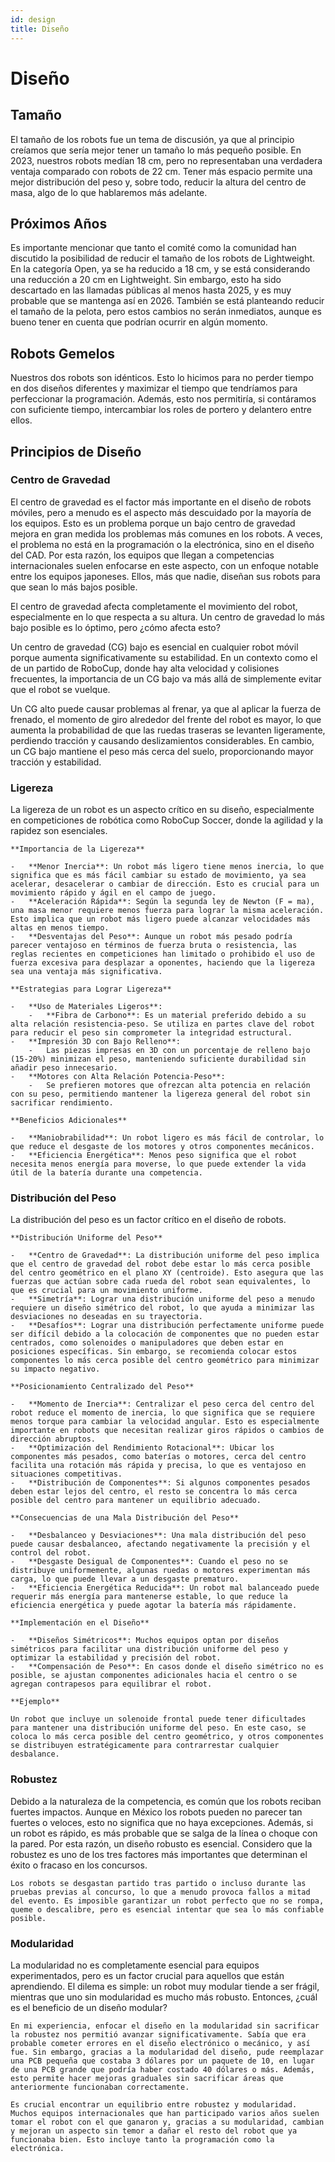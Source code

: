 ```yaml
---
id: design
title: Diseño
---
```


# Diseño

## Tamaño

El tamaño de los robots fue un tema de discusión, ya que al principio creíamos que sería mejor tener un tamaño lo más pequeño posible. En 2023, nuestros robots medían 18 cm, pero no representaban una verdadera ventaja comparado con robots de 22 cm. Tener más espacio permite una mejor distribución del peso y, sobre todo, reducir la altura del centro de masa, algo de lo que hablaremos más adelante.

## Próximos Años

Es importante mencionar que tanto el comité como la comunidad han discutido la posibilidad de reducir el tamaño de los robots de Lightweight. En la categoría Open, ya se ha reducido a 18 cm, y se está considerando una reducción a 20 cm en Lightweight. Sin embargo, esto ha sido descartado en las llamadas públicas al menos hasta 2025, y es muy probable que se mantenga así en 2026. También se está planteando reducir el tamaño de la pelota, pero estos cambios no serán inmediatos, aunque es bueno tener en cuenta que podrían ocurrir en algún momento.

## Robots Gemelos

Nuestros dos robots son idénticos. Esto lo hicimos para no perder tiempo en dos diseños diferentes y maximizar el tiempo que tendríamos para perfeccionar la programación. Además, esto nos permitiría, si contáramos con suficiente tiempo, intercambiar los roles de portero y delantero entre ellos.

## Principios de Diseño

### Centro de Gravedad

<div style={{ marginLeft: '2em' }}>
  El centro de gravedad es el factor más importante en el diseño de robots móviles, pero a menudo es el aspecto más descuidado por la mayoría de los equipos. Esto es un problema porque un bajo centro de gravedad mejora en gran medida los problemas más comunes en los robots. A veces, el problema no está en la programación o la electrónica, sino en el diseño del CAD. Por esta razón, los equipos que llegan a competencias internacionales suelen enfocarse en este aspecto, con un enfoque notable entre los equipos japoneses. Ellos, más que nadie, diseñan sus robots para que sean lo más bajos posible.

  El centro de gravedad afecta completamente el movimiento del robot, especialmente en lo que respecta a su altura. Un centro de gravedad lo más bajo posible es lo óptimo, pero ¿cómo afecta esto?

  Un centro de gravedad (CG) bajo es esencial en cualquier robot móvil porque aumenta significativamente su estabilidad. En un contexto como el de un partido de RoboCup, donde hay alta velocidad y colisiones frecuentes, la importancia de un CG bajo va más allá de simplemente evitar que el robot se vuelque.

  Un CG alto puede causar problemas al frenar, ya que al aplicar la fuerza de frenado, el momento de giro alrededor del frente del robot es mayor, lo que aumenta la probabilidad de que las ruedas traseras se levanten ligeramente, perdiendo tracción y causando deslizamientos considerables. En cambio, un CG bajo mantiene el peso más cerca del suelo, proporcionando mayor tracción y estabilidad.
</div>

### Ligereza

<div style={{ marginLeft: '2em' }}>
    La ligereza de un robot es un aspecto crítico en su diseño, especialmente en competiciones de robótica como RoboCup Soccer, donde la agilidad y la rapidez son esenciales.

    **Importancia de la Ligereza**

    -   **Menor Inercia**: Un robot más ligero tiene menos inercia, lo que significa que es más fácil cambiar su estado de movimiento, ya sea acelerar, desacelerar o cambiar de dirección. Esto es crucial para un movimiento rápido y ágil en el campo de juego.
    -   **Aceleración Rápida**: Según la segunda ley de Newton (F = ma), una masa menor requiere menos fuerza para lograr la misma aceleración. Esto implica que un robot más ligero puede alcanzar velocidades más altas en menos tiempo.
    -   **Desventajas del Peso**: Aunque un robot más pesado podría parecer ventajoso en términos de fuerza bruta o resistencia, las reglas recientes en competiciones han limitado o prohibido el uso de fuerza excesiva para desplazar a oponentes, haciendo que la ligereza sea una ventaja más significativa.

    **Estrategias para Lograr Ligereza**

    -   **Uso de Materiales Ligeros**:
        -   **Fibra de Carbono**: Es un material preferido debido a su alta relación resistencia-peso. Se utiliza en partes clave del robot para reducir el peso sin comprometer la integridad estructural.
    -   **Impresión 3D con Bajo Relleno**:
        -   Las piezas impresas en 3D con un porcentaje de relleno bajo (15-20%) minimizan el peso, manteniendo suficiente durabilidad sin añadir peso innecesario.
    -   **Motores con Alta Relación Potencia-Peso**:
        -   Se prefieren motores que ofrezcan alta potencia en relación con su peso, permitiendo mantener la ligereza general del robot sin sacrificar rendimiento.

    **Beneficios Adicionales**

    -   **Maniobrabilidad**: Un robot ligero es más fácil de controlar, lo que reduce el desgaste de los motores y otros componentes mecánicos.
    -   **Eficiencia Energética**: Menos peso significa que el robot necesita menos energía para moverse, lo que puede extender la vida útil de la batería durante una competencia.
</div>

### Distribución del Peso

<div style={{ marginLeft: '2em' }}>
    La distribución del peso es un factor crítico en el diseño de robots.

    **Distribución Uniforme del Peso**

    -   **Centro de Gravedad**: La distribución uniforme del peso implica que el centro de gravedad del robot debe estar lo más cerca posible del centro geométrico en el plano XY (centroide). Esto asegura que las fuerzas que actúan sobre cada rueda del robot sean equivalentes, lo que es crucial para un movimiento uniforme.
    -   **Simetría**: Lograr una distribución uniforme del peso a menudo requiere un diseño simétrico del robot, lo que ayuda a minimizar las desviaciones no deseadas en su trayectoria.
    -   **Desafíos**: Lograr una distribución perfectamente uniforme puede ser difícil debido a la colocación de componentes que no pueden estar centrados, como solenoides o manipuladores que deben estar en posiciones específicas. Sin embargo, se recomienda colocar estos componentes lo más cerca posible del centro geométrico para minimizar su impacto negativo.

    **Posicionamiento Centralizado del Peso**

    -   **Momento de Inercia**: Centralizar el peso cerca del centro del robot reduce el momento de inercia, lo que significa que se requiere menos torque para cambiar la velocidad angular. Esto es especialmente importante en robots que necesitan realizar giros rápidos o cambios de dirección abruptos.
    -   **Optimización del Rendimiento Rotacional**: Ubicar los componentes más pesados, como baterías o motores, cerca del centro facilita una rotación más rápida y precisa, lo que es ventajoso en situaciones competitivas.
    -   **Distribución de Componentes**: Si algunos componentes pesados deben estar lejos del centro, el resto se concentra lo más cerca posible del centro para mantener un equilibrio adecuado.

    **Consecuencias de una Mala Distribución del Peso**

    -   **Desbalanceo y Desviaciones**: Una mala distribución del peso puede causar desbalanceo, afectando negativamente la precisión y el control del robot.
    -   **Desgaste Desigual de Componentes**: Cuando el peso no se distribuye uniformemente, algunas ruedas o motores experimentan más carga, lo que puede llevar a un desgaste prematuro.
    -   **Eficiencia Energética Reducida**: Un robot mal balanceado puede requerir más energía para mantenerse estable, lo que reduce la eficiencia energética y puede agotar la batería más rápidamente.

    **Implementación en el Diseño**

    -   **Diseños Simétricos**: Muchos equipos optan por diseños simétricos para facilitar una distribución uniforme del peso y optimizar la estabilidad y precisión del robot.
    -   **Compensación de Peso**: En casos donde el diseño simétrico no es posible, se ajustan componentes adicionales hacia el centro o se agregan contrapesos para equilibrar el robot.

    **Ejemplo**

    Un robot que incluye un solenoide frontal puede tener dificultades para mantener una distribución uniforme del peso. En este caso, se coloca lo más cerca posible del centro geométrico, y otros componentes se distribuyen estratégicamente para contrarrestar cualquier desbalance.
</div>

### Robustez

<div style={{ marginLeft: '2em' }}>
    Debido a la naturaleza de la competencia, es común que los robots reciban fuertes impactos. Aunque en México los robots pueden no parecer tan fuertes o veloces, esto no significa que no haya excepciones. Además, si un robot es rápido, es más probable que se salga de la línea o choque con la pared. Por esta razón, un diseño robusto es esencial. Considero que la robustez es uno de los tres factores más importantes que determinan el éxito o fracaso en los concursos.

    Los robots se desgastan partido tras partido o incluso durante las pruebas previas al concurso, lo que a menudo provoca fallos a mitad del evento. Es imposible garantizar un robot perfecto que no se rompa, queme o descalibre, pero es esencial intentar que sea lo más confiable posible.
</div>

### Modularidad

<div style={{ marginLeft: '2em' }}>
    La modularidad no es completamente esencial para equipos experimentados, pero es un factor crucial para aquellos que están aprendiendo. El dilema es simple: un robot muy modular tiende a ser frágil, mientras que uno sin modularidad es mucho más robusto. Entonces, ¿cuál es el beneficio de un diseño modular?

    En mi experiencia, enfocar el diseño en la modularidad sin sacrificar la robustez nos permitió avanzar significativamente. Sabía que era probable cometer errores en el diseño electrónico o mecánico, y así fue. Sin embargo, gracias a la modularidad del diseño, pude reemplazar una PCB pequeña que costaba 3 dólares por un paquete de 10, en lugar de una PCB grande que podría haber costado 40 dólares o más. Además, esto permite hacer mejoras graduales sin sacrificar áreas que anteriormente funcionaban correctamente.

    Es crucial encontrar un equilibrio entre robustez y modularidad. Muchos equipos internacionales que han participado varios años suelen tomar el robot con el que ganaron y, gracias a su modularidad, cambian y mejoran un aspecto sin temor a dañar el resto del robot que ya funcionaba bien. Esto incluye tanto la programación como la electrónica.
</div>